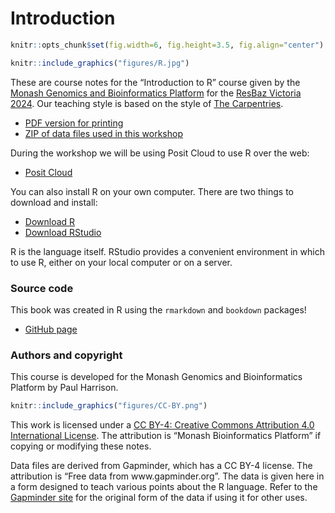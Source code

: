 
# Introduction {#index -}

```r
knitr::opts_chunk$set(fig.width=6, fig.height=3.5, fig.align="center")
```

```r
knitr::include_graphics("figures/R.jpg")
```

These are course notes for the "Introduction to R" course given by the [Monash Genomics and Bioinformatics Platform](https://www.monash.edu/researchinfrastructure/mgbp) for the [ResBaz Victoria 2024](https://resbaz.github.io/resbazvic2024/). Our teaching style is based on the style of [The Carpentries](https://carpentries.org/).

* [PDF version for printing](r-intro-resbaz2024.pdf)
* [ZIP of data files used in this workshop](https://monashdatafluency.github.io/r-intro-2/r-intro.zip)

During the workshop we will be using Posit Cloud to use R over the web:

* [Posit Cloud](https://posit.cloud/)

You can also install R on your own computer. There are two things to download and install:

* [Download R](https://cran.rstudio.com/)
* [Download RStudio](https://www.rstudio.com/products/rstudio/download/)

R is the language itself. RStudio provides a convenient environment in which to use R, either on your local computer or on a server.


### Source code {-}

This book was created in R using the `rmarkdown` and `bookdown` packages!

* [GitHub page](https://github.com/MonashBioinformaticsPlatform/r-intro-resbazvic2024)

### Authors and copyright {-}

This course is developed for the Monash Genomics and Bioinformatics Platform by Paul Harrison.

```r
knitr::include_graphics("figures/CC-BY.png")
```

This work is licensed under a [CC BY-4: Creative Commons Attribution 4.0 International License](http://creativecommons.org/licenses/by/4.0/). The attribution is "Monash Bioinformatics Platform" if copying or modifying these notes.

Data files are derived from Gapminder, which has a CC BY-4 license. The attribution is "Free data from www.gapminder.org". The data is given here in a form designed to teach various points about the R language. Refer to the [Gapminder site](https://www.gapminder.org) for the original form of the data if using it for other uses.
